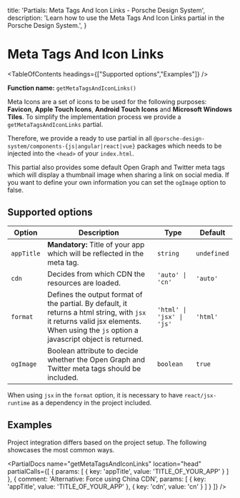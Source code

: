
  title: 'Partials: Meta Tags And Icon Links - Porsche Design System',
  description: 'Learn how to use the Meta Tags And Icon Links partial in the Porsche Design System.',
}

# Meta Tags And Icon Links

<TableOfContents headings={["Supported options","Examples"]} />

**Function name:** `getMetaTagsAndIconLinks()`

Meta Icons are a set of icons to be used for the following purposes: **Favicon**, **Apple Touch Icons**, **Android Touch
Icons** and **Microsoft Windows Tiles**. To simplify the implementation process we provide a `getMetaTagsAndIconLinks`
partial.

Therefore, we provide a ready to use partial in all `@porsche-design-system/components-{js|angular|react|vue}` packages
which needs to be injected into the `<head>` of your `index.html`.

This partial also provides some default Open Graph and Twitter meta tags which will display a thumbnail image when
sharing a link on social media. If you want to define your own information you can set the `ogImage` option to false.

## Supported options

| Option     | Description                                                                                                                                                                                                        | Type      | Default     |
| ---------- | ------------------------------------------------------------------------------------------------------------------------------------------------------------------------------------------------------------------ | --------- | ----------- |
| `appTitle` | **Mandatory:** Title of your app which will be reflected in the meta tag.                                                                                                                                          | `string`  | `undefined` |
| `cdn`      | Decides from which CDN the resources are loaded.                                                                                                                                                                   | `'auto' \| 'cn'`       | `'auto'` |
| `format`   | Defines the output format of the partial. By default, it returns a html string, with `jsx` it returns valid jsx elements. When using the `js` option a javascript object is returned. | `'html' \| 'jsx' \| 'js'`    | `'html'` |
| `ogImage`  | Boolean attribute to decide whether the Open Graph and Twitter meta tags should be included.                                                                                                                       | `boolean` | `true`      |

When using `jsx` in the `format` option, it is necessary to have `react/jsx-runtime` as a dependency in the project
included.

## Examples

Project integration differs based on the project setup.
The following showcases the most common ways.

<PartialDocs name="getMetaTagsAndIconLinks" location="head" partialCalls={[
  {
    params: [
      {
        key: 'appTitle',
        value: 'TITLE_OF_YOUR_APP'
      }
    ]
  },
  {
    comment: 'Alternative: Force using China CDN',
    params: [
      {
        key: 'appTitle',
        value: 'TITLE_OF_YOUR_APP'
      },
      {
        key: 'cdn',
        value: 'cn'
      }
    ]
  }
]} />
